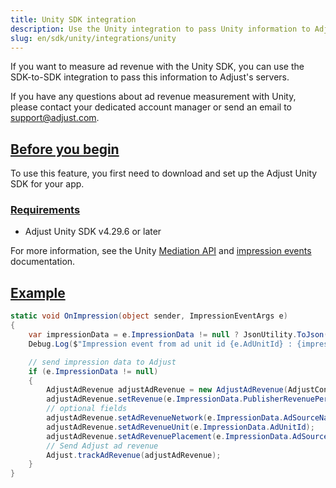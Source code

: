 ```yaml
---
title: Unity SDK integration
description: Use the Unity integration to pass Unity information to Adjust's servers.
slug: en/sdk/unity/integrations/unity
---
```


If you want to measure ad revenue with the Unity SDK, you can use the SDK-to-SDK integration to pass this information to Adjust's servers.

<Callout type="note">

If you have any questions about ad revenue measurement with Unity, please contact your dedicated account manager or send an email to support@adjust.com.

</Callout>

## [Before you begin](before-you-begin)

To use this feature, you first need to download and set up the Adjust Unity SDK for your app.

### [Requirements](requirements)

-  Adjust Unity SDK v4.29.6 or later

For more information, see the Unity [Mediation API](https://docs.unity.com/mediation/APIReferenceUnity.html) and [impression events](https://docs.unity.com/mediation/SDKIntegrationUnityImpressionEvents.html) documentation.

## [Example](example)

```cs
static void OnImpression(object sender, ImpressionEventArgs e)
{
    var impressionData = e.ImpressionData != null ? JsonUtility.ToJson(e.ImpressionData, true) : "null";
    Debug.Log($"Impression event from ad unit id {e.AdUnitId} : {impressionData}");

    // send impression data to Adjust
    if (e.ImpressionData != null)
    {
        AdjustAdRevenue adjustAdRevenue = new AdjustAdRevenue(AdjustConfig.AdjustAdRevenueSourceUnity);
        adjustAdRevenue.setRevenue(e.ImpressionData.PublisherRevenuePerImpression, e.ImpressionData.Currency);
        // optional fields
        adjustAdRevenue.setAdRevenueNetwork(e.ImpressionData.AdSourceName);
        adjustAdRevenue.setAdRevenueUnit(e.ImpressionData.AdUnitId);
        adjustAdRevenue.setAdRevenuePlacement(e.ImpressionData.AdSourceInstance);
        // Send Adjust ad revenue
        Adjust.trackAdRevenue(adjustAdRevenue);
    }
}
```
